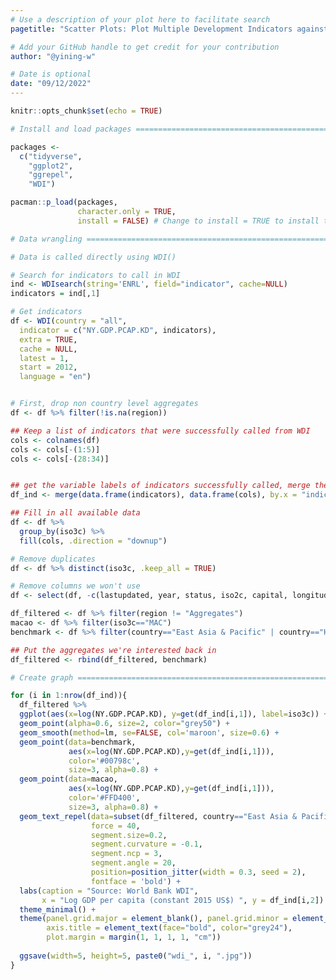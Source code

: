 ```yaml
---
# Use a description of your plot here to facilitate search
pagetitle: "Scatter Plots: Plot Multiple Development Indicators against GDP Per Capita using WDI"

# Add your GitHub handle to get credit for your contribution
author: "@yining-w"

# Date is optional
date: "09/12/2022"
---
```


```r
knitr::opts_chunk$set(echo = TRUE)
```

```r

# Install and load packages ===========================================================

packages <- 
  c("tidyverse",
    "ggplot2",
    "ggrepel",
    "WDI")

pacman::p_load(packages, 
               character.only = TRUE, 
               install = FALSE) # Change to install = TRUE to install the required packages

# Data wrangling =====================================================================

# Data is called directly using WDI()

# Search for indicators to call in WDI
ind <- WDIsearch(string='ENRL', field="indicator", cache=NULL)
indicators = ind[,1]

# Get indicators 
df <- WDI(country = "all",
  indicator = c("NY.GDP.PCAP.KD", indicators),
  extra = TRUE,
  cache = NULL,
  latest = 1, 
  start = 2012,
  language = "en")


# First, drop non country level aggregates
df <- df %>% filter(!is.na(region))

## Keep a list of indicators that were successfully called from WDI
cols <- colnames(df)
cols <- cols[-(1:5)]
cols <- cols[-(28:34)]


## get the variable labels of indicators successfully called, merge the data labels
df_ind <- merge(data.frame(indicators), data.frame(cols), by.x = "indicator", by.y = "cols")

## Fill in all available data 
df <- df %>% 
  group_by(iso3c) %>% 
  fill(cols, .direction = "downup")

# Remove duplicates
df <- df %>% distinct(iso3c, .keep_all = TRUE)

# Remove columns we won't use 
df <- select(df, -c(lastupdated, year, status, iso2c, capital, longitude, latitude))

df_filtered <- df %>% filter(region != "Aggregates")
macao <- df %>% filter(iso3c=="MAC")
benchmark <- df %>% filter(country=="East Asia & Pacific" | country=="High income")

## Put the aggregates we're interested back in
df_filtered <- rbind(df_filtered, benchmark)

# Create graph ====================================================================

for (i in 1:nrow(df_ind)){
  df_filtered %>%
  ggplot(aes(x=log(NY.GDP.PCAP.KD), y=get(df_ind[i,1]), label=iso3c)) + 
  geom_point(alpha=0.6, size=2, color="grey50") + 
  geom_smooth(method=lm, se=FALSE, col='maroon', size=0.6) +
  geom_point(data=benchmark, 
             aes(x=log(NY.GDP.PCAP.KD),y=get(df_ind[i,1])), 
             color='#00798c',
             size=3, alpha=0.8) +
  geom_point(data=macao, 
             aes(x=log(NY.GDP.PCAP.KD),y=get(df_ind[i,1])), 
             color='#FFD400',
             size=3, alpha=0.8) +
  geom_text_repel(data=subset(df_filtered, country=="East Asia & Pacific" | country=="High income" | iso3c=="MAC"),
                  force = 40,
                  segment.size=0.2,
                  segment.curvature = -0.1,
                  segment.ncp = 3,
                  segment.angle = 20,
                  position=position_jitter(width = 0.3, seed = 2),
                  fontface = 'bold') + 
  labs(caption = "Source: World Bank WDI",
       x = "Log GDP per capita (constant 2015 US$) ", y = df_ind[i,2]) +
  theme_minimal() +
  theme(panel.grid.major = element_blank(), panel.grid.minor = element_blank(),
        axis.title = element_text(face="bold", color="grey24"),
        plot.margin = margin(1, 1, 1, 1, "cm"))
  
  ggsave(width=5, height=5, paste0("wdi_", i, ".jpg"))
}

```


